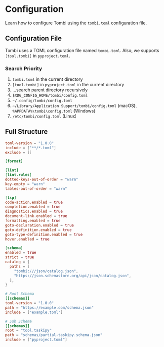 # Configuration

Learn how to configure Tombi using the `tombi.toml` configuration file.

## Configuration File

Tombi uses a TOML configuration file named `tombi.toml`.
Also, we supports `[tool.tombi]` in `pyproject.toml`.

### Search Priority

1. `tombi.toml` in the current directory
2. `[tool.tombi]` in `pyproject.toml` in the current directory
3. ...search parent directory recursively
4. `$XDG_CONFIG_HOME/tombi/config.toml`
5. `~/.config/tombi/config.toml`
6. `~/Library/Application Support/tombi/config.toml` (macOS), `%APPDATA%\tombi\config.toml` (Windows)
7. `/etc/tombi/config.toml` (Linux)

## Full Structure

```toml
toml-version = "1.0.0"
include = ["**/*.toml"]
exclude = []

[format]

[lint]
[lint.rules]
dotted-keys-out-of-order = "warn"
key-empty = "warn"
tables-out-of-order = "warn"

[lsp]
code-action.enabled = true
completion.enabled = true
diagnostics.enabled = true
document-link.enabled = true
formatting.enabled = true
goto-declaration.enabled = true
goto-definition.enabled = true
goto-type-definition.enabled = true
hover.enabled = true

[schema]
enabled = true
strict = true
catalog = {
  paths = [
    "tombi:///json/catalog.json",
    "https://json.schemastore.org/api/json/catalog.json",
  ],
}

# Root Schema
[[schemas]]
toml-version = "1.0.0"
path = "https://example.com/schema.json"
include = ["example.toml"]

# Sub Schema
[[schemas]]
root = "tool.taskipy"
path = "schemas/partial-taskipy.schema.json"
include = ["pyproject.toml"]
```
